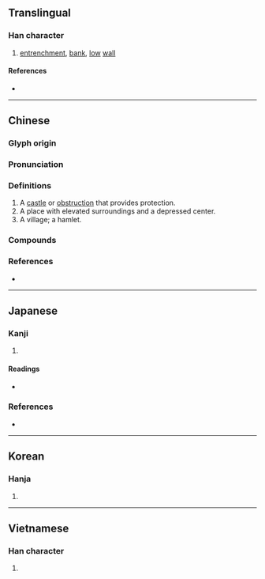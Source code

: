 {{also|坞}}
{{character info}}
==Translingual==

===Han character===
{{Han char|rn=32|rad=土|as=10|sn=13|four=47127|canj=GHRF|ids=⿰土烏}}

# [[entrenchment]], [[bank]], [[low]] [[wall]]

====References====
* {{Han ref|kx=0236.180|dkj=05357|dj=0474.090|hdz=10472.140|uh=5862|ud=22626|bh=B6F5|bd=46837}}

----

==Chinese==
{{zh-forms|s=坞|alt=隖}}

===Glyph origin===
{{Han etym}}
{{Han compound|ls=psc|土|烏|c1=s|c2=p|t1=soil}}

===Pronunciation===
{{zh-pron
|m=wù
|c=wu2,ou3
|h=pfs=
|md=
|mn=ù
|w=
|mc=y
|oc=y
|cat=n
}}

===Definitions===
{{zh-hanzi}}

# A [[castle]] or [[obstruction]] that provides protection.
# A place with elevated surroundings and a depressed center.
# A village; a hamlet.

===Compounds===
{{zh-der|山塢|船塢|郿塢|南塢|好萊塢}}

===References===
* {{R:twedu|A00803}}

----

==Japanese==

===Kanji===
{{ja-kanji|grade=|rs=土10}}

# {{alternative form of|ja|隖}}

====Readings====
* {{ja-readings|on=[[お]] (o), [[う]] (u)|kun=[[とりで]] (toride), [[むら]] (mura)}}

===References===
* {{R:Koseki Moji|061210}}

----

==Korean==

===Hanja===
{{ko-hanja|hangeul=[[오]]|rv=o|mr=o}}

# {{rfdef|ko|sort=土10}}

----

==Vietnamese==

===Han character===
{{vi-readings|reading=ổ, ọ, ủ, ụ|rs=土10}}

# {{rfdef|vi|sort=土10}}